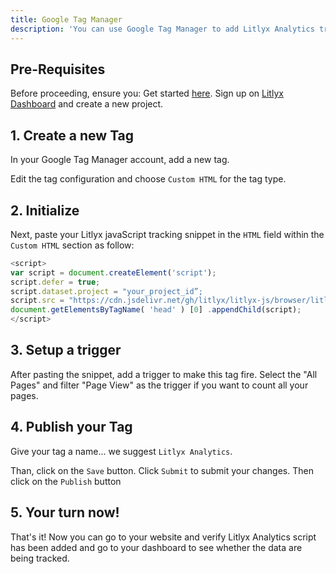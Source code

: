 ```yaml
---
title: Google Tag Manager
description: 'You can use Google Tag Manager to add Litlyx Analytics tracking code to your website.'
---
```


## Pre-Requisites

Before proceeding, ensure you:
<Steps>
<Step title="Configure a Google Tag Manager Account">
    Get started [here](https://tagmanager.google.com).
  </Step>
  <Step title="Get your litlyx's project ID">
    Sign up on [Litlyx Dashboard](https://dashboard.litlyx.com/) and create a new project.
  </Step>
</Steps>

## 1. Create a new Tag

In your Google Tag Manager account, add a new tag.

Edit the tag configuration and choose `Custom HTML` for the tag type.

## 2. Initialize

Next, paste your Litlyx javaScript tracking snippet in the `HTML` field within the `Custom HTML` section as follow: 

```javascript javascript
<script>
var script = document.createElement('script');
script.defer = true;
script.dataset.project = "your_project_id”;
script.src = "https://cdn.jsdelivr.net/gh/litlyx/litlyx-js/browser/litlyx.js";
document.getElementsByTagName( 'head' ) [0] .appendChild(script);
</script>
```

## 3. Setup a trigger
After pasting the snippet, add a trigger to make this tag fire. Select the "All Pages" and filter "Page View" as the trigger if you want to count all your pages.

## 4. Publish your Tag

Give your tag a name... we suggest `Litlyx Analytics`.

Than, click on the `Save` button. Click `Submit` to submit your changes. Then click on the `Publish` button

## 5. Your turn now!

That's it! Now you can go to your website and verify Litlyx Analytics script has been added and go to your dashboard to see whether the data are being tracked.